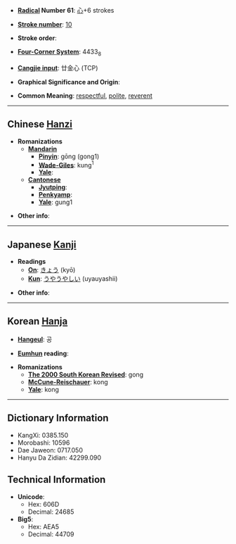 * '''[[Wiktionary:Chinese radical index| Radical]] Number 61''': [[Wiktionary:Chinese radical index 心|心]]+6 strokes

* '''[[Wiktionary:Chinese total strokes index|Stroke number]]''': [[Wiktionary:Chinese total strokes index 10|10]]

* '''Stroke order''': 

* '''[[Wiktionary:Chinese four corner index|Four-Corner System]]''': 4433<sub>8</sub>

* '''[[Wiktionary:Chinese Cangjie index|Cangjie input]]''': 廿金心 (TCP)

* '''Graphical Significance and Origin''': 

* '''Common Meaning''': [[respectful]], [[polite]], [[reverent]]

----

== Chinese [[Hanzi]] ==

* '''Romanizations'''
** '''[[Mandarin]]'''
*** '''[[Pinyin]]''': gōng (gong1)
*** '''[[Wade-Giles]]''': kung<sup>1</sup>
*** '''[[Yale]]''': 
** '''[[Cantonese]]'''
*** '''[[Jyutping]]''':
*** '''[[Penkyamp]]''': 
*** '''[[Yale]]''': gung1

* '''Other info''': 

----

== Japanese [[Kanji]] ==

* '''Readings'''
** '''[[On]]''': [[きょう]] (kyō)
** '''[[Kun]]''': [[うやうやしい]] (uyauyashii)

* '''Other info''':  

----

== Korean [[Hanja]] ==

* '''[[Hangeul]]''': 공

* '''[[Eumhun]] reading''': 

* '''Romanizations'''
** '''[[The 2000 South Korean Revised Romanization|The 2000 South Korean Revised]]''': gong
** '''[[McCune-Reischauer]]''': kong
** '''[[Yale]]''': kong

----

== Dictionary Information ==

* KangXi: 0385.150
* Morobashi: 10596
* Dae Jaweon: 0717.050
* Hanyu Da Zidian: 42299.090

== Technical Information ==

* '''Unicode''':
** Hex: 606D
** Decimal: 24685
* '''Big5''':
** Hex: AEA5
** Decimal: 44709